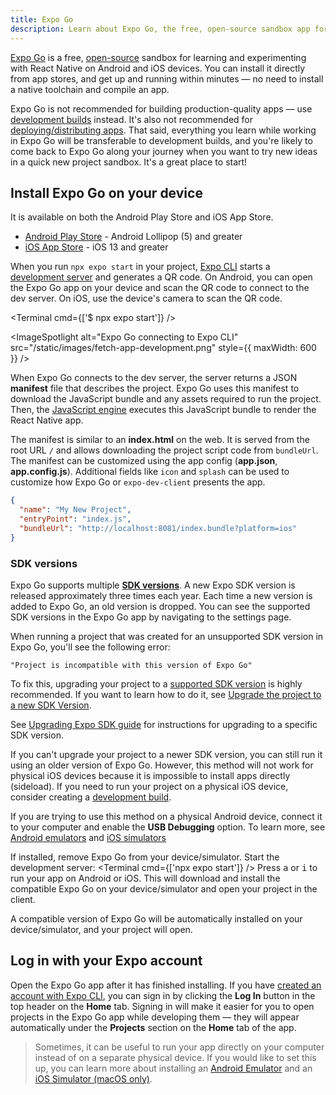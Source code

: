 ```yaml
---
title: Expo Go
description: Learn about Expo Go, the free, open-source sandbox app for learning and experimenting with React Native on Android and iOS.
---
```



[Expo Go](https://expo.dev/client) is a free, [open-source](https://github.com/expo/expo/tree/main/home) sandbox for learning and experimenting with React Native on Android and iOS devices. You can install it directly from app stores, and get up and running within minutes &mdash; no need to install a native toolchain and compile an app.

Expo Go is not recommended for building production-quality apps &mdash; use [development builds](/develop/development-builds/introduction) instead. It's also not recommended for [deploying/distributing apps](/deploy/build-project/). That said, everything you learn while working in Expo Go will be transferable to development builds, and you're likely to come back to Expo Go along your journey when you want to try new ideas in a quick new project sandbox. It's a great place to start!

## Install Expo Go on your device

It is available on both the Android Play Store and iOS App Store.

- [Android Play Store](https://play.google.com/store/apps/details?id=host.exp.exponent) - Android Lollipop (5) and greater
- [iOS App Store](https://apps.apple.com/app/expo-go/id982107779) - iOS 13 and greater

When you run `npx expo start` in your project, [Expo CLI](/more/expo-cli/) starts a [development server](/more/expo-cli/#develop) and generates a QR code. On Android, you can open the Expo Go app on your device and scan the QR code to connect to the dev server. On iOS, use the device's camera to scan the QR code.

<Terminal cmd={['$ npx expo start']} />

<Collapsible summary="Want to understand how Expo Go works?">

<ImageSpotlight
  alt="Expo Go connecting to Expo CLI"
  src="/static/images/fetch-app-development.png"
  style={{ maxWidth: 600 }}
/>

When Expo Go connects to the dev server, the server returns a JSON **manifest** file that describes the project. Expo Go uses this manifest to download the JavaScript bundle and any assets required to run the project. Then, the [JavaScript engine](/more/glossary-of-terms#javascript-engine) executes this JavaScript bundle to render the React Native app.

The manifest is similar to an **index.html** on the web. It is served from the root URL `/` and allows downloading the project script code from `bundleUrl`. The manifest can be customized using the app config (**app.json**, **app.config.js**). Additional fields like `icon` and `splash` can be used to customize how Expo Go or `expo-dev-client` presents the app.

```json
{
  "name": "My New Project",
  "entryPoint": "index.js",
  "bundleUrl": "http://localhost:8081/index.bundle?platform=ios"
}
```

</Collapsible>

### SDK versions

Expo Go supports multiple [**SDK versions**](/versions/latest/). A new Expo SDK version is released approximately three times each year. Each time a new version is added to Expo Go, an old version is dropped. You can see the supported SDK versions in the Expo Go app by navigating to the settings page.

<Collapsible summary="What if I open a project with an unsupported SDK version?">

When running a project that was created for an unsupported SDK version in Expo Go, you'll see the following error:

```
"Project is incompatible with this version of Expo Go"
```

To fix this, upgrading your project to a [supported SDK version](/versions/latest/#each-expo-sdk-version-depends-on-a-react-native-version) is highly recommended. If you want to learn how to do it, see [Upgrade the project to a new SDK Version](#how-do-i-upgrade-my-project-from).

</Collapsible>

<Collapsible summary="How do I upgrade my project from an unsupported SDK version?">

See [Upgrading Expo SDK guide](/workflow/upgrading-expo-sdk-walkthrough) for instructions for upgrading to a specific SDK version.

</Collapsible>

<Collapsible summary="How can I install an older version of Expo Go to run my project?">

If you can't upgrade your project to a newer SDK version, you can still run it using an older version of Expo Go. However, this method will not work for physical iOS devices because it is impossible to install apps directly (sideload). If you need to run your project on a physical iOS device, consider creating a [development build](/develop/development-builds/introduction).

If you are trying to use this method on a physical Android device, connect it to your computer and enable the **USB Debugging** option. To learn more, see [Android emulators](/workflow/android-studio-emulator) and [iOS simulators](/workflow/ios-simulator)

<Step label="1">If installed, remove Expo Go from your device/simulator.</Step>
<Step label="2">
  Start the development server:
  <Terminal cmd={['npx expo start']} />
</Step>
<Step label="3">
  Press <kbd>a</kbd> or <kbd>i</kbd> to run your app on Android or iOS. This will download and
  install the compatible Expo Go on your device/simulator and open your project in the client.
</Step>

A compatible version of Expo Go will be automatically installed on your device/simulator, and your project will open.

</Collapsible>

## Log in with your Expo account

Open the Expo Go app after it has finished installing. If you have [created an account with Expo CLI](/more/expo-cli/#authentication), you can sign in by clicking the **Log In** button in the top header on the **Home** tab. Signing in will make it easier for you to open projects in the Expo Go app while developing them &mdash; they will appear automatically under the **Projects** section on the **Home** tab of the app.

> Sometimes, it can be useful to run your app directly on your computer instead of on a separate physical device. If you would like to set this up, you can learn more about installing an [Android Emulator](/workflow/android-studio-emulator) and an [iOS Simulator (macOS only)](/workflow/ios-simulator).
